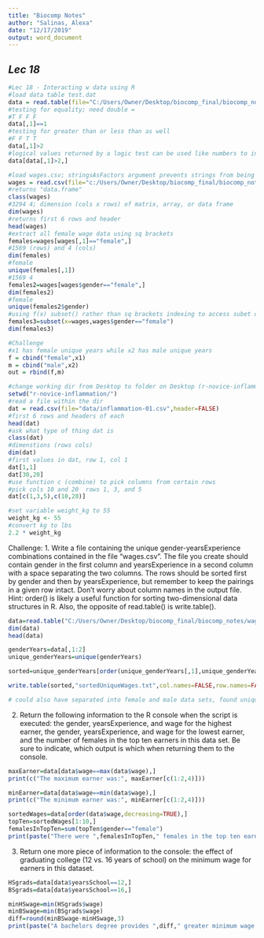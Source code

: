---
title: "Biocomp Notes"
author: "Salinas, Alexa"
date: "12/17/2019"
output: word_document
---

## *Lec 18*

```{r}

#Lec 18 - Interacting w data using R
#load data table test.dat 
data = read.table(file="C:/Users/Owner/Desktop/biocomp_final/biocomp_notes/test.dat",header=FALSE,sep="")
#testing for equality; need double =
#T F F F 
data[,1]==1
#testing for greater than or less than as well
#F F T T 
data[,1]>2
#logical values returned by a logic test can be used like numbers to index data structure
data[data[,1]>2,]

#load wages.csv; stringsAsFactors argument prevents strings from being treated as factors
wages = read.csv(file="c:/Users/Owner/Desktop/biocomp_final/biocomp_notes/wages.csv",header=TRUE,stringsAsFactors=FALSE)
#returns "data.frame"
class(wages)
#3294 4; dimension (cols x rows) of matrix, array, or data frame
dim(wages)
#returns first 6 rows and header
head(wages)
#extract all female wage data using sq brackets
females=wages[wages[,1]=="female",]
#1569 (rows) and 4 (cols)
dim(females)
#female
unique(females[,1])
#1569 4 
females2=wages[wages$gender=="female",]
dim(females2)
#female
unique(females2$gender)
#using f(x) subset() rather than sq brackets indexing to access subet of data
females3=subset(x=wages,wages$gender=="female")
dim(females3)

#Challenge
#x1 has female unique years while x2 has male unique years
f = cbind("female",x1)
m = cbind("male",x2)
out = rbind(f,m)

#change working dir from Desktop to folder on Desktop (r-novice-inflammation)
setwd("r-novice-inflammation/")
#read a file within the dir 
dat = read.csv(file="data/inflammation-01.csv",header=FALSE)
#first 6 rows and headers of each
head(dat)
#ask what type of thing dat is 
class(dat)
#dimenstions (rows cols)
dim(dat)
#first values in dat, row 1, col 1
dat[1,1]
dat[30,20]
#use function c (combine) to pick columns from certain rows
#pick cols 10 and 20  rows 1, 3, and 5
dat[c(1,3,5),c(10,20)]

#set variable weight_kg to 55
weight_kg <- 55
#convert kg to lbs 
2.2 * weight_kg 

```

Challenge:
1. Write a file containing the unique gender-yearsExperience combinations contained in the file “wages.csv”. The file you create should contain gender in the first column and yearsExperience in a second column with a space separating the two columns. The rows should be sorted first by gender and then by
yearsExperience, but remember to keep the pairings in a given row intact. Don’t worry about column
names in the output file. Hint: order() is likely a useful function for sorting two-dimensional data
structures in R. Also, the opposite of read.table() is write.table().

```{r}
data=read.table("C:/Users/Owner/Desktop/biocomp_final/biocomp_notes/wages.csv",header=TRUE,sep=",",stringsAsFactors=FALSE)
dim(data)
head(data)

genderYears=data[,1:2]
unique_genderYears=unique(genderYears)

sorted=unique_genderYears[order(unique_genderYears[,1],unique_genderYears[,2]),]

write.table(sorted,"sortedUniqueWages.txt",col.names=FALSE,row.names=FALSE,sep=" ",quote=FALSE)

# could also have separated into female and male data sets, found unique years, and recombined into matrix or dataframe

```

2. Return the following information to the R console when the script is executed: the gender, yearsExperience, and wage for the highest earner, the gender, yearsExperience, and wage for the lowest earner, and the number of females in the top ten earners in this data set. Be sure to indicate, which output is which when returning them to the console.

```{r}

maxEarner=data[data$wage==max(data$wage),]
print(c("The maximum earner was:", maxEarner[c(1:2,4)]))

minEarner=data[data$wage==min(data$wage),]
print(c("The minimum earner was:", minEarner[c(1:2,4)]))

sortedWages=data[order(data$wage,decreasing=TRUE),]
topTen=sortedWages[1:10,]
femalesInTopTen=sum(topTen$gender=="female")
print(paste("There were ",femalesInTopTen," females in the top ten earners.",sep=""))

```

3. Return one more piece of information to the console: the effect of graduating college (12 vs. 16 years of school) on the minimum wage for earners in this dataset.

```{r}

HSgrads=data[data$yearsSchool==12,]
BSgrads=data[data$yearsSchool==16,]

minHSwage=min(HSgrads$wage)
minBSwage=min(BSgrads$wage)
diff=round(minBSwage-minHSwage,3)
print(paste("A bachelors degree provides ",diff," greater minimum wage."))

```
























